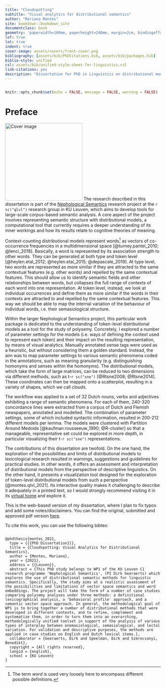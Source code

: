 ```yaml
--- 
title: "Cloudspotting"
subtitle: "Visual analytics for distributional semantics"
author: "Mariana Montes"
site: bookdown::bookdown_site
documentclass: book
geometry: 'paperwidth=160mm, paperheight=240mm, margin=2cm, bindingoffset=0cm'
lof: true
lot: true
indent: true
cover-image: assets/covers/front-cover.png
bibliography: [assets/bib/PhDCitations.bib, assets/bib/packages.bib]
biblio-style: unified
csl: assets/bib/unified-style-sheet-for-linguistics.csl
link-citations: yes
description: "Dissertation for PhD in Linguistics on distributional models applied to lexicography."
---
```


```r
```

```r
knitr::opts_chunk$set(echo = FALSE, message = FALSE, warning = FALSE)
```

# Preface {-}

\fancyhead[LE]{\thepage --- \nouppercase{Preface}}
\fancyhead[RO]{\nouppercase{Preface} --- \thepage}
\fancyhead[LO,RE]{}
\fancyfoot[C]{}

![Cover image](front-cover.png){.cover width=250}
The research described in this dissertation is part of the [Nephological Semantics](https://www.arts.kuleuven.be/ling/qlvl/projects/current/nephological-semantics) research project at the `r sc("qlvl")` research group in KU Leuven,
which aims to develop tools for large-scale corpus-based semantic analysis.
A core aspect of the project involves representing semantic structure with distributional models,
a computational tool that currently requires a deeper understanding of its inner workings
and how its results relate to cognitive theories of meaning. 

Context-counting distributional models represent words[^word] as vectors of co-occurrence frequencies in a multidimensional space
[@turney.pantel_2010; @lenci_2018]. Basically, a word is represented by
its association strength to other words.
They can be generated at both type and token level [@heylen.etal_2012; @heylen.etal_2015; @depascale_2019].
At type level, two words are represented as more similar if they are attracted to the same
contextual features (e.g. other words) and repelled by the same contextual features. This should
allow us to identify semantic fields and other relationships between words, but collapses the full
range of contexts of each word into one representation.
At token level, instead, we look at individual occurrences and define them as more similar if
the words in their contexts are attracted to and repelled by the same contextual features.
This way we should be able to map the internal variation of the behaviour of individual words,
i.e. their semasiological structure.

Within the larger Nephological Semantics project, this particular work package is dedicated
to the understanding of token-level distributional models as a tool
for the study of polysemy. Concretely, I explored a number of parameter settings for the models
(i.e. ways of defining the context used to represent each token) and their impact on the
resulting representation, by means of visual analytics.
Manually annotated sense tags were used as a heuristic, but without
considering them a golden standard. Instead, the aim was to map parameter settings to various
semantic phenomena coded in the annotations, such as
meaning granularity (e.g. distinguishing homonyms and senses within the homonyms).
The distributional models, which take the form of large matrices,
can be reduced to two dimensions via different methods,
such as t-`r sc("sne")` [@Rtsne2008; @Rtsne2014].
These coordinates can then be mapped onto a scatterplot, resulting in a variety of
shapes, which we call *clouds*.

The workflow was applied to a set of 32 Dutch nouns, verbs and adjectives exhibiting
a range of semantic phenomena. For each of them, 240-320 concordance lines were extracted
from a corpus of Dutch and Flemish newspapers,
annotated and modelled. The combination of parameter settings, some of which included syntactic
information, resulted in 200-212 different models per lemma. The models were clustered with Partition
Around Medoids [@kaufman.rousseeuw_1990; @R-cluster] so that a manageable, representative set could be explored
in more depth, in particular visualizing their t-`r sc("sne")` representations.

The contributions of this dissertation are twofold. On the one hand, the exploration of
the possibilities and limits of distributional models to lexicological research resulted in
warnings, suggestions and guidelines for practical studies. In other words, it offers
an assessment and interpretation of distributional models from the perspective of descriptive linguistics.
On the other hand, it presents a visualization tool designed for the exploration of
token-level distributional models from such a perspective [@montes.qlvl_2021]. Its interactive quality makes
it challenging to describe it adequately in a printed text, so I would strongly
recommend visiting it in its [virtual home](https://qlvl.github.io/NephoVis/) and explore it.

[^word]: The term *word* is used very loosely here to encompass different possible definitions.


::: {.rmdwarning}

This is the web-based version of my dissertation, where I plan to fix typos and add some notes/disclaimers.
You can find the original, submitted and approved pdf version [here](phdThesis.pdf).

To cite this work, you can use the following bibtex:

```

@phdthesis{montes_2021,
  type = {{{PhD Dissertation}}},
  title = {Cloudspotting: Visual Analytics for Distributional Semantics},
  author = {Montes, Mariana},
  year = {2021},
  address = {{Leuven}},
  abstract = {This PhD study belongs to WP1 of the KU Leuven C1 research programme 'Nephological Semantics', (PI Dirk Geeraerts) which explores the use of distributional semantic methods for linguistic semantics. Specifically, the study aims at a realistic assessment of the possibilities and limitations of vector space semantics and word embeddings. The project will take the form of a number of case studies comparing polysemy analyses under three methods: a definitional lexicographical analysis, a 'behavioral profile' approach, and a semantic vector space approach. In general, the methodological goal of WP1 is to bring together a number of distributional methods that were developed in different contexts, and to refine, complement and systematize them, in order to turn them into an overarching, methodologically unified toolset in support of the analysis of various types of interplay between onomasiological, semasiological, and lectal variation. For validation and descriptive purposes, the methods are applied in case studies on English and Dutch lexical items.},
  collaborator = {Geeraerts, Dirk and Speelman, Dirk and Szmrecsanyi, Benedikt},
  copyright = {All rights reserved},
  langid = {english},
  school = {KU Leuven}
}

```

:::

